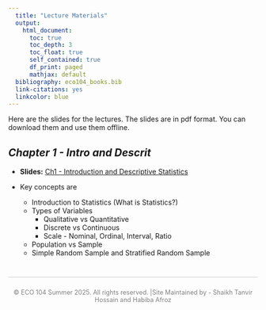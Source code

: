 ```yaml
---
  title: "Lecture Materials"
  output: 
    html_document:
      toc: true
      toc_depth: 3
      toc_float: true
      self_contained: true
      df_print: paged
      mathjax: default
  bibliography: eco104_books.bib  
  link-citations: yes
  linkcolor: blue
---
```

  


Here are the slides for the lectures. The slides are in pdf format. You can download them and use them offline.

## *Chapter 1 - Intro and Descrit*

- **Slides:** [Ch1 - Introduction and Descriptive Statistics](slides/01_desc_stats.pdf)

- Key concepts are 

  - Introduction to Statistics (What is Statistics?)
  - Types of Variables
    - Qualitative vs Quantitative
    - Discrete vs Continuous
    - Scale - Nominal, Ordinal, Interval, Ratio
  - Population vs Sample
  - Simple Random Sample and Stratified Random Sample










<div style="text-align: center; padding: 10px; margin-top: 40px; border-top: 1px solid #ccc; color: gray; font-size: 0.9em;">
  © ECO 104 Summer 2025. All rights reserved. |Site Maintained by - Shaikh Tanvir Hossain and Habiba Afroz
</div>